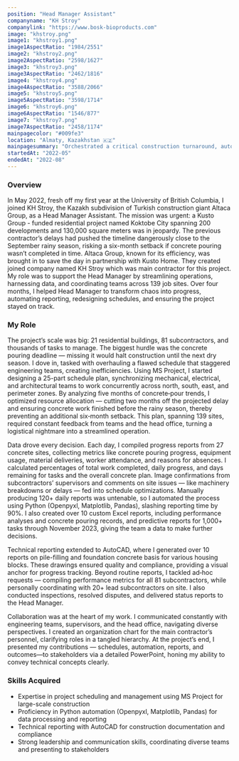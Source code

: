 ```yaml
---
position: "Head Manager Assistant"
companyname: "KH Stroy"
companylink: "https://www.bosk-bioproducts.com"
image: "khstroy.png"
image1: "khstroy1.png"
image1AspectRatio: "1984/2551"
image2: "khstroy2.png"
image2AspectRatio: "2598/1627"
image3: "khstroy3.png"
image3AspectRatio: "2462/1816"
image4: "khstroy4.png"
image4AspectRatio: "3588/2066"
image5: "khstroy5.png"
image5AspectRatio: "3598/1714"
image6: "khstroy6.png"
image6AspectRatio: "1546/877"
image7: "khstroy7.png"
image7AspectRatio: "2458/1174"
mainpagecolor: "#009fe3"
location: "Almaty, Kazakhstan 🇰🇿"
mainpagesummary: "Orchestrated a critical construction turnaround, automating 120+ reports with Python, redesigning schedules for 21 buildings, and coordinating 20+ subcontractors to avoid a 6-month delay"
startedAt: "2022-05"
endedAt: "2022-08"
---
```


### Overview
In May 2022, fresh off my first year at the University of British Columbia, I joined KH Stroy, the Kazakh subdivision of Turkish construction giant Altaca Group, as a Head Manager Assistant. The mission was urgent: a Kusto Group - funded residential project named Koktobe City spanning 200 developments and 130,000 square meters was in jeopardy. The previous contractor’s delays had pushed the timeline dangerously close to the September rainy season, risking a six-month setback if concrete pouring wasn’t completed in time. Altaca Group, known for its efficiency, was brought in to save the day in partnership with Kusto Home. They created joined company named KH Stroy which was main contractor for this project. My role was to support the Head Manager by streamlining operations, harnessing data, and coordinating teams across 139 job sites. Over four months, I helped Head Manager to transform chaos into progress, automating reporting, redesigning schedules, and ensuring the project stayed on track.

### My Role
The project’s scale was big: 21 residential buildings, 81 subcontractors, and thousands of tasks to manage. The biggest hurdle was the concrete pouring deadline — missing it would halt construction until the next dry season. I dove in, tasked with overhauling a flawed schedule that staggered engineering teams, creating inefficiencies. Using MS Project, I started designing a 25-part schedule plan, synchronizing mechanical, electrical, and architectural teams to work concurrently across north, south, east, and perimeter zones. By analyzing five months of concrete‑pour trends, I optimized resource allocation — cutting two months off the projected delay and ensuring concrete work finished before the rainy season, thereby preventing an additional six‑month setback. This plan, spanning 139 sites, required constant feedback from teams and the head office, turning a logistical nightmare into a streamlined operation.

Data drove every decision. Each day, I compiled progress reports from 27 concrete sites, collecting metrics like concrete pouring progress, equipment usage, material deliveries, worker attendance, and reasons for absences. I calculated percentages of total work completed, daily progress, and days remaining for tasks and the overall concrete plan. Image confirmations from subcontractors’ supervisors and comments on site issues — like machinery breakdowns or delays — fed into schedule optimizations. Manually producing 120+ daily reports was untenable, so I automated the process using Python (Openpyxl, Matplotlib, Pandas), slashing reporting time by 90%. I also created over 10 custom Excel reports, including performance analyses and concrete pouring records, and predictive reports for 1,000+ tasks through November 2023, giving the team a data to make further decisions.

Technical reporting extended to AutoCAD, where I generated over 10 reports on pile-filling and foundation concrete basis for various housing blocks. These drawings ensured quality and compliance, providing a visual anchor for progress tracking. Beyond routine reports, I tackled ad‑hoc requests — compiling performance metrics for all 81 subcontractors, while personally coordinating with 20+ lead subcontractors on site. I also conducted inspections, resolved disputes, and delivered status reports to the Head Manager. 

Collaboration was at the heart of my work. I communicated constantly with engineering teams, supervisors, and the head office, navigating diverse perspectives. I created an organization chart for the main contractor’s personnel, clarifying roles in a tangled hierarchy. At the project’s end, I presented my contributions — schedules, automation, reports, and outcomes—to stakeholders via a detailed PowerPoint, honing my ability to convey technical concepts clearly.

### Skills Acquired
- Expertise in project scheduling and management using MS Project for large-scale construction
- Proficiency in Python automation (Openpyxl, Matplotlib, Pandas) for data processing and reporting
- Technical reporting with AutoCAD for construction documentation and compliance
- Strong leadership and communication skills, coordinating diverse teams and presenting to stakeholders